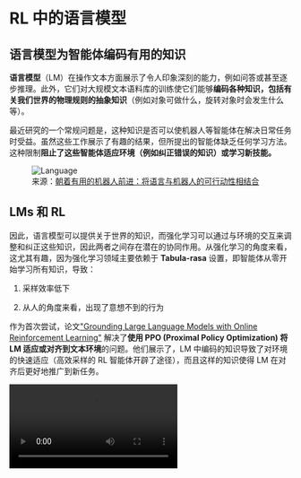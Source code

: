 # RL 中的语言模型
## 语言模型为智能体编码有用的知识

**语言模型**（LM）在操作文本方面展示了令人印象深刻的能力，例如问答或甚至逐步推理。此外，它们对大规模文本语料库的训练使它们能够**编码各种知识，包括有关我们世界的物理规则的抽象知识**（例如对象可做什么，旋转对象时会发生什么等）。

最近研究的一个常规问题是，这种知识是否可以使机器人等智能体在解决日常任务时受益。虽然这些工作展示了有趣的结果，但所提出的智能体缺乏任何学习方法。这种限制**阻止了这些智能体适应环境（例如纠正错误的知识）或学习新技能。**

<figure>
<img src="https://huggingface.co/datasets/huggingface-deep-rl-course/course-images/resolve/main/en/unit12/language.png" alt="Language">
<figcaption>来源：<a href="https://ai.googleblog.com/2022/08/towards-helpful-robots-grounding.html">朝着有用的机器人前进：将语言与机器人的可行动性相结合</a></figcaption>
</figure>

## LMs 和 RL


因此，语言模型可以提供关于世界的知识，而强化学习可以通过与环境的交互来调整和纠正这些知识，因此两者之间存在潜在的协同作用。从强化学习的角度来看，这尤其有趣，因为强化学习领域主要依赖于 **Tabula-rasa** 设置，即智能体从零开始学习所有知识，导致：

1) 采样效率低下

2) 从人的角度来看，出现了意想不到的行为 

作为首次尝试，论文["Grounding Large Language Models with Online Reinforcement Learning"](https://arxiv.org/abs/2302.02662v1) 解决了**使用 PPO (Proximal Policy Optimization) 将 LM 适应或对齐到文本环境**的问题。他们展示了，LM 中编码的知识导致了对环境的快速适应（高效采样的 RL 智能体开辟了途径），而且这样的知识使得 LM 在对齐后更好地推广到新任务。

<video src="https://huggingface.co/datasets/huggingface-deep-rl-course/course-images/resolve/main/en/unit12/papier_v4.mp4" type="video/mp4" controls />

在[“Guiding Pretraining in Reinforcement Learning with Large Language Models”](https://arxiv.org/abs/2302.06692)中研究的另一个方向是冻结语言模型（LM），但利用其知识来**指导强化学习智能体的探索**。这种方法使得强化学习智能体能够朝着对人类有意义和合理有用的行为方向进行引导，而无需在训练过程中需要人类参与。

<figure>
<img src="https://huggingface.co/datasets/huggingface-deep-rl-course/course-images/resolve/main/en/unit12/language2.png" alt="Language">
<figcaption> 来源： <a href="https://ai.googleblog.com/2022/08/towards-helpful-robots-grounding.html"> 朝着有用的机器人前进：将语言与机器人的可行动性相结</a>  </figcaption>
</figure>


这些工作还存在一些限制，使得它们仍然非常初步，例如需要将智能体的观察转换为文本，然后将其输入到语言模型中，以及与非常大的语言模型进行交互的计算成本。

## 补充阅读

如需了解更多信息，推荐查阅以下资源：

- [Google Research, 2022及以后：机器人技术](https://ai.googleblog.com/2023/02/google-research-2022-beyond-robotics.html)
- [为互动决策制定预训练语言模型](https://arxiv.org/abs/2202.01771)
- [使用在线强化学习对大型语言模型进行基于现实情境的建立](https://arxiv.org/abs/2302.02662v1)
- [利用大型语言模型指导强化学习中的预训练](https://arxiv.org/abs/2302.06692)

## 作者

本节由<a href="https://twitter.com/ClementRomac"> Clément Romac </a>撰写